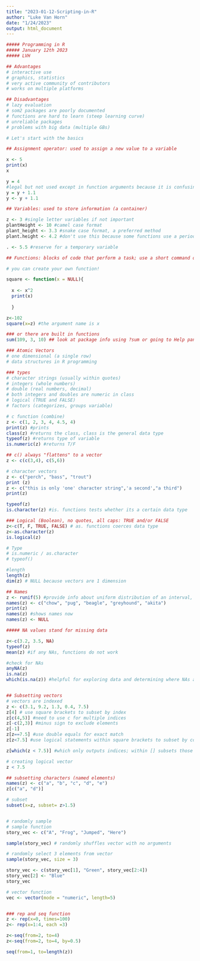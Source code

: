 ```yaml
---
title: "2023-01-12-Scripting-in-R"
author: "Luke Van Horn"
date: "1/24/2023"
output: html_document
---
```


```r
##### Programming in R
##### January 12th 2023
##### LVH

## Advantages
# interactive use
# graphics, statistics
# very active community of contributors
# works on multiple platforms

## Disadvantages
# lazy evaluation
# som2 packages are poorly documented
# functions are hard to learn (steep learning curve)
# unreliable packages
# problems with big data (multiple GBs)

# Let's start with the basics

## Assignment operator: used to assign a new value to a variable

x <- 5
print(x)
x

y = 4
#legal but not used except in function arguments because it is confusing
y = y + 1.1
y <- y + 1.1

## Variables: used to store information (a container)

z <- 3 #single letter variables if not important
plantHeight <- 10 #camel case format
plant_height <- 3.3 #snake case format, a preferred method
plant.height <- 4.2 #don't use this because some functions use a period

. <- 5.5 #reserve for a temporary variable

## Functions: blocks of code that perform a task; use a short command over again instead of writing out that block of code multiple times

# you can create your own function!

square <- function(x = NULL){ 
  
  x <- x^2
  print(x)
  
  }

z<-102
square(x=z) #the argument name is x

### or there are built in functions
sum(109, 3, 10) ## look at package info using ?sum or going to Help panel

### Atomic Vectors
# one dimensional (a single row)
# data structures in R programming

### types
# character strings (usually within quotes)
# integers (whole numbers)
# double (real numbers, decimal)
# both integers and doubles are numeric in class
# logical (TRUE and FALSE)
# factors (categorizes, groups variable)

# c function (combine)
z <- c(1, 2, 3, 4, 4.5, 4)
print(z) #prints
class(z) #returns the class, class is the general data type
typeof(z) #returns type of variable
is.numeric(z) #returns T/F

## c() always "flattens" to a vector
z <- c(c(3,4), c(5,6))

# character vectors
z <- c("perch", "bass", "trout")
print (z)
z <- c("this is only 'one' character string",'a second',"a third")
print(z)

typeof(z)
is.character(z) #is. functions tests whether its a certain data type

### Logical (Boolean), no quotes, all caps: TRUE and/or FALSE
z<-c(T, F, TRUE, FALSE) # as. functions coerces data type
z<-as.character(z)
is.logical(z)

# Type
# is.numeric / as.character
# typeof()

#length
length(z)
dim(z) # NULL because vectors are 1 dimension

## Names
z <- runif(5) #provide info about uniform distribution of an interval, gives random uniform distribution between 0-1, (give me 5 random numbers between 0-1)
names(z) <- c("chow", "pug", "beagle", "greyhound", "akita")
print(z)
names(z) #shows names now
names(z) <- NULL

##### NA values stand for missing data

z<-c(3.2, 3.5, NA)
typeof(z)
mean(z) #if any NAs, functions do not work

#check for NAs
anyNA(z)
is.na(z)
which(is.na(z)) #helpful for exploring data and determining where NAs are


## Subsetting vectors
# vectors are indexed
z <- c(3.1, 9.2, 1.3, 0.4, 7.5)
z[4] # use square brackets to subset by index
z[c(4,5)] #need to use c for multiple indices
z[-c(2,3)] #minus sign to exclude elements
z[-1]
z[z==7.5] #use double equals for exact match
z[z<7.5] #use logical statements within square brackets to subset by conditions

z[which(z < 7.5)] #which only outputs indices; within [] subsets those values 

# creating logical vector
z < 7.5

## subsetting characters (named elements)
names(z) <- c("a", "b", "c", "d", "e")
z[c("a", "d")]

# subset
subset(x=z, subset= z>1.5)


# randomly sample
# sample function
story_vec <- c("A", "Frog", "Jumped", "Here")

sample(story_vec) # randomly shuffles vector with no arguments

# randomly select 3 elements from vector
sample(story_vec, size = 3)

story_vec <- c(story_vec[1], "Green", story_vec[2:4])
story_vec[2] <- "Blue"
story_vec

# vector function
vec <- vector(mode = "numeric", length=5)


### rep and seq function
z <- rep(x=0, times=100)
z<- rep(x=1:4, each =3)

z<-seq(from=2, to=4)
z<-seq(from=2, to=4, by=0.5)

seq(from=1, to=length(z))


```

